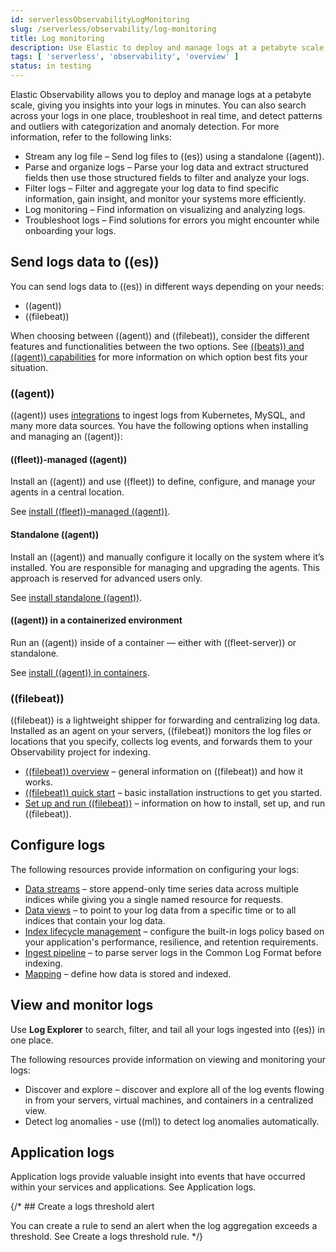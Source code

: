 ```yaml
---
id: serverlessObservabilityLogMonitoring
slug: /serverless/observability/log-monitoring
title: Log monitoring
description: Use Elastic to deploy and manage logs at a petabyte scale, and get insights from your logs in minutes.
tags: [ 'serverless', 'observability', 'overview' ]
status: in testing
---
```



Elastic Observability allows you to deploy and manage logs at a petabyte scale, giving you insights into your logs in minutes. You can also search across your logs in one place, troubleshoot in real time, and detect patterns and outliers with categorization and anomaly detection. For more information, refer to the following links:

- <DocLink id="serverlessObservabilityStreamLogFiles">Stream any log file</DocLink> – Send log files to ((es)) using a standalone ((agent)).
- <DocLink id="serverlessObservabilityParseLogData">Parse and organize logs</DocLink> – Parse your log data and extract structured fields then use those structured fields to filter and analyze your logs.
- <DocLink id="serverlessObservabilityFilterAndAggregateLogs" section="filter-logs">Filter logs</DocLink> – Filter and aggregate your log data to find specific information, gain insight, and monitor your systems more efficiently.
- <DocLink id="serverlessObservabilityDiscoverAndExploreLogs">Log monitoring</DocLink> – Find information on visualizing and analyzing logs.
- <DocLink id="serverlessObservabilityTroubleshootLogs">Troubleshoot logs</DocLink> – Find solutions for errors you might encounter while onboarding your logs.

## Send logs data to ((es))

You can send logs data to ((es)) in different ways depending on your needs:

- ((agent))
- ((filebeat))

When choosing between ((agent)) and ((filebeat)), consider the different features and functionalities between the two options.
See [((beats)) and ((agent)) capabilities](((fleet-guide))/beats-agent-comparison.html) for more information on which option best fits your situation.

### ((agent))

((agent)) uses [integrations](https://www.elastic.co/integrations/data-integrations) to ingest logs from Kubernetes, MySQL, and many more data sources.
You have the following options when installing and managing an ((agent)):

#### ((fleet))-managed ((agent))

Install an ((agent)) and use ((fleet)) to define, configure, and manage your agents in a central location.

See [install ((fleet))-managed ((agent))](((fleet-guide))/install-fleet-managed-elastic-agent.html).

#### Standalone ((agent))

Install an ((agent)) and manually configure it locally on the system where it’s installed.
You are responsible for managing and upgrading the agents.
This approach is reserved for advanced users only.

See [install standalone ((agent))](((fleet-guide))/install-standalone-elastic-agent.html).

#### ((agent)) in a containerized environment

Run an ((agent)) inside of a container &mdash; either with ((fleet-server)) or standalone.

See [install ((agent)) in containers](((fleet-guide))/install-elastic-agents-in-containers.html).

### ((filebeat))

((filebeat)) is a lightweight shipper for forwarding and centralizing log data.
Installed as an agent on your servers, ((filebeat)) monitors the log files or locations that you specify, collects log events, and forwards them to your Observability project for indexing.

- [((filebeat)) overview](((filebeat-ref))/filebeat-overview.html) – general information on ((filebeat)) and how it works.
- [((filebeat)) quick start](((filebeat-ref))/filebeat-installation-configuration.html) – basic installation instructions to get you started.
- [Set up and run ((filebeat))](((filebeat-ref))/setting-up-and-running.html) – information on how to install, set up, and run ((filebeat)).

## Configure logs

The following resources provide information on configuring your logs:

- [Data streams](((ref))/data-streams.html) – store append-only time series data across multiple indices while giving you a single named resource for requests.
- [Data views](((kibana-ref))/data-views.html) – to point to your log data from a specific time or to all indices that contain your log data.
- [Index lifecycle management](((ref))/example-using-index-lifecycle-policy.html) – configure the built-in logs policy based on your application's performance, resilience, and retention requirements.
- [Ingest pipeline](((ref))/common-log-format-example.html) – to parse server logs in the Common Log Format before indexing.
- [Mapping](((ref))/mapping.html) – define how data is stored and indexed.

## View and monitor logs

Use **Log Explorer** to search, filter, and tail all your logs ingested into ((es)) in one place.

The following resources provide information on viewing and monitoring your logs:

- <DocLink id="serverlessObservabilityDiscoverAndExploreLogs">Discover and explore</DocLink> – discover and explore all of the log events flowing in from your servers, virtual machines, and containers in a centralized view.
- <DocLink id="serverlessObservabilityAiopsDetectAnomalies">Detect log anomalies</DocLink> - use ((ml)) to detect log anomalies automatically.

## Application logs

Application logs provide valuable insight into events that have occurred within your services and applications.
See <DocLink id="serverlessObservabilityApmCorrelateLogs">Application logs</DocLink>.

{/* ## Create a logs threshold alert

You can create a rule to send an alert when the log aggregation exceeds a threshold.
See <DocLink id="serverlessObservabilityCreateLogThresholdRule">Create a logs threshold rule</DocLink>. */}

<Feedback slug="/serverless/observability/log-monitoring" />

